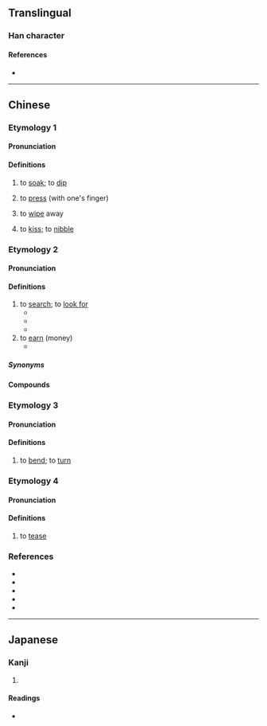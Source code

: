 {{also|揾}}
{{character info/new}}
==Translingual==

===Han character===
{{Han char|rn=64|rad=手|as=10|sn=13|four=56017|canj=QWOT|ids=⿰扌𥁕}}

====References====
* {{Han ref|kx=0448.160|dkj=12520|dj=0799.100|hdz=31932.051|uh=6435|ud=25653|bh=DDAF|bd=56751}}

----

==Chinese==

===Etymology 1===
{{zh-forms|s=揾}}

====Pronunciation====
{{zh-pron
|m=wèn
|c=wan3,man5
|h=pfs=vun
|mn=ùn
|mc=2+1
|oc=1+2
|cat=v
}}

====Definitions====
{{zh-hanzi}}

# {{lb|zh|literary|or|Hakka|Min Nan}} to [[soak]]; to [[dip]]
#: {{zh-x|搵 豆油|to '''dip''' in soy sauce|MN}}
# {{lb|zh|literary}} to [[press]] (with one's finger)
# {{lb|zh|literary}} to [[wipe]] away
# {{lb|zh|literary}} to [[kiss]]; to [[nibble]]

===Etymology 2===
{{zh-forms|s=揾}}

====Pronunciation====
{{zh-pron
|c=wan2
|c-t=vun2
|cat=v
}}

====Definitions====
{{zh-hanzi}} {{tlb|zh|Cantonese}}

# to [[search]]; to [[look for]]
#* {{zh-x|搵 唔 到 工|unable to '''find''' a job|C}}
#* {{zh-x|搵 緊 佢 副 眼鏡|'''look'''ing for their glasses|C}}
#* {{zh-x|叫 佢 唔好 再 搵 我|ask them not to try to '''contact''' me ever again|C}}
# to [[earn]] (money)
#* {{zh-x|搵 外快|to '''earn''' extra money|C}}

=====Synonyms=====
{{zh-dial|找}}

====Compounds====
{{zh-der|搵工|搵銀|搵錢|搵食|搵笨|搵丁|搵朝唔得晩|搵兩餐|搵嚟|搵老襯|搵米路|搵世界|搵周公|搵腳|搵著數/揾着数|搵嘢做|搵路|搵佬|搵窿捐}}

===Etymology 3===
{{zh-forms|s=揾}}

====Pronunciation====
{{zh-pron
|h=pfs=vut
|cat=v
}}

====Definitions====
{{zh-hanzi}}

# {{lb|zh|Hakka}} to [[bend]]; to [[turn]]
===Etymology 4===
{{zh-forms|s=揾}}

====Pronunciation====
{{zh-pron
|m=wù
|mc=3
|oc=3
|cat=v
}}

====Definitions====
{{zh-hanzi}}

# {{zh-obsolete}} to [[tease]]
===References===
* {{R:twedu|B01377}}
* {{R:yue:mfccd}}
* {{thcwda|492}}
* {{R:hak:DFTH|15278}} <!--vut-->
* {{R:hak:DFTH|15279}} <!--vun-->

----

==Japanese==

===Kanji===
{{ja-kanji|grade=|rs=手10}}

# {{defn|lang=ja|sort=手10}}

====Readings====
* {{ja-readings|on=[[おん]] (on)|kun=[[しずむ]] (shizumu), [[おさえる]] (osaeru)}}